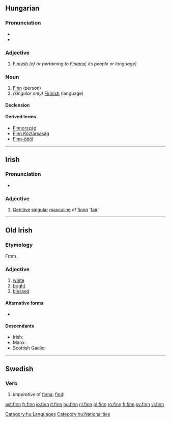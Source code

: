 {{also|Finn}}
==Hungarian==

===Pronunciation===
* {{IPA|/ˈfinː/|lang=hu}}
* {{hyphenation|finn}}

===Adjective===
{{hu-adj|-}}

# [[Finnish]] ''(of or pertaining to [[Finland]], its people or language)''

===Noun===
{{hu-noun|ek}}

# [[Finn]] (person)
# ''(singular only)'' [[Finnish]] (language)

====Declension====
{{hu-decl-ek|fi|nn}}{{hu-pos-etek|finn|j|jei}}

====Derived terms====
* [[Finnország]]
* [[Finn Köztársaság]]
* [[Finn-öböl]]

[[Category:hu:Languages]]
[[Category:hu:Nationalities]]

----

==Irish==

===Pronunciation===
* {{IPA|[fʲiːɲ]|lang=ga}}

===Adjective===
{{infl|ga|adjective form}}

# [[genitive|Genitive]] [[singular]] [[masculine]] of [[fionn]] '[[fair]]'

----

==Old Irish==

===Etymology===
From {{proto|Celtic|windo-|white|lang=sga}}.

===Adjective===
{{infl|sga|adjective}}

# [[white]]
# [[bright]]
# [[blessed]]

====Alternative forms====
* {{l|sga|find}}

====Descendants====
* Irish: {{l|ga|fionn}}
* Manx: {{l|gv|fynn}}
* Scottish Gaelic: {{l|gd|fionn}}

----

==Swedish==

===Verb===
{{infl|sv|verb form}}

# ''Imperative'' of [[finna]]; [[find]]!

[[ast:finn]]
[[fr:finn]]
[[io:finn]]
[[it:finn]]
[[hu:finn]]
[[nl:finn]]
[[pl:finn]]
[[ro:finn]]
[[fi:finn]]
[[sv:finn]]
[[vi:finn]]
